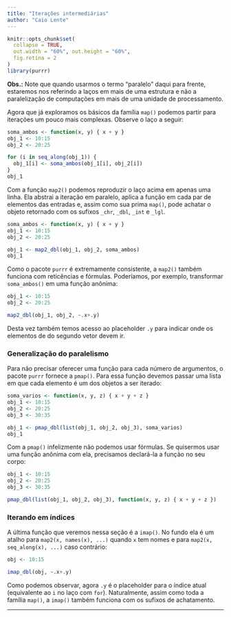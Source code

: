 ```yaml
---
title: "Iterações intermediárias"
author: "Caio Lente"
---
```


```r
knitr::opts_chunk$set(
  collapse = TRUE, 
  out.width = "60%", out.height = "60%",
  fig.retina = 2
)
library(purrr)
```

**Obs.:** Note que quando usarmos o termo "paralelo" daqui para frente, estaremos
nos referindo a laços em mais de uma estrutura e não a paralelização de
computações em mais de uma unidade de processamento.

Agora que já exploramos os básicos da família `map()` podemos partir para
iterações um pouco mais complexas. Observe o laço a seguir:

```r
soma_ambos <- function(x, y) { x + y }
obj_1 <- 10:15
obj_2 <- 20:25

for (i in seq_along(obj_1)) {
  obj_1[i] <- soma_ambos(obj_1[i], obj_2[i])
}
obj_1
```

Com a função `map2()` podemos reproduzir o laço acima em apenas uma linha. Ela
abstrai a iteração em paralelo, aplica a função em cada par de elementos das
entradas e, assim como sua prima `map()`, pode achatar o objeto retornado com os
sufixos `_chr`, `_dbl`, `_int` e `_lgl`.

```r
soma_ambos <- function(x, y) { x + y }
obj_1 <- 10:15
obj_2 <- 20:25

obj_1 <- map2_dbl(obj_1, obj_2, soma_ambos)
obj_1
```

Como o pacote `purrr` é extremamente consistente, a `map2()` também funciona com
reticências e fórmulas. Poderíamos, por exemplo, transformar `soma_ambos()` em
uma função anônima:

```r
obj_1 <- 10:15
obj_2 <- 20:25

map2_dbl(obj_1, obj_2, ~.x+.y)
```

Desta vez também temos acesso ao placeholder `.y` para indicar onde os elementos
de do segundo vetor devem ir.

### Generalização do paralelismo

Para não precisar oferecer uma função para cada número de argumentos, o pacote
`purrr` fornece a `pmap()`. Para essa função devemos passar uma lista em que cada
elemento é um dos objetos a ser iterado:

```r
soma_varios <- function(x, y, z) { x + y + z }
obj_1 <- 10:15
obj_2 <- 20:25
obj_3 <- 30:35

obj_1 <- pmap_dbl(list(obj_1, obj_2, obj_3), soma_varios)
obj_1
```

Com a `pmap()` infelizmente não podemos usar fórmulas. Se quisermos usar uma
função anônima com ela, precisamos declará-la a função no seu corpo:

```r
obj_1 <- 10:15
obj_2 <- 20:25
obj_3 <- 30:35

pmap_dbl(list(obj_1, obj_2, obj_3), function(x, y, z) { x + y + z })
```

### Iterando em índices

A última função que veremos nessa seção é a `imap()`. No fundo ela é um
atalho para `map2(x, names(x), ...)` quando `x` tem nomes e para
`map2(x, seq_along(x), ...)` caso contrário:

```r
obj <- 10:15

imap_dbl(obj, ~.x+.y)
```

Como podemos observar, agora `.y` é o placeholder para o índice atual (equivalente
ao `i` no laço com `for`). Naturalmente, assim como toda a família `map()`, a
`imap()` também funciona com os sufixos de achatamento.

--------------------------------------------------------------------------------